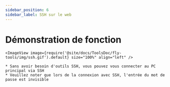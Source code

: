 ```yaml
---
sidebar_position: 6
sidebar_label: SSH sur le web
---
```





# Démonstration de fonction

    <ImageView image={require('@site/docs/ToolsDoc/fly-tools/img/ssh.gif').default} size="100%" align="left" />

    * Sans avoir besoin d'outils SSH, vous pouvez vous connecter au PC principal via SSH
    * Veuillez noter que lors de la connexion avec SSH, l'entrée du mot de passe est invisible